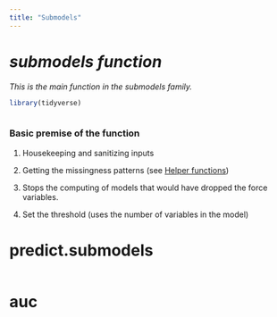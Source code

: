 ```yaml
---
title: "Submodels"
---
```


# *submodels function*

*This is the main function in the submodels family.*

```r
library(tidyverse)
```

```r
```

### Basic premise of the function

1.  Housekeeping and sanitizing inputs

2.  Getting the missingness patterns (see [Helper functions](helper_functions.qmd))

3.  Stops the computing of models that would have dropped the force variables.

4.  Set the threshold (uses the number of variables in the model)

# predict.submodels

```r
```

# auc

```r
```
